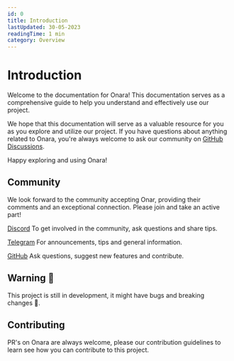 ```yaml
---
id: 0
title: Introduction
lastUpdated: 30-05-2023
readingTime: 1 min
category: Overview
---
```


# Introduction

Welcome to the documentation for Onara! This documentation serves as a comprehensive guide to help you understand and effectively use our project.

We hope that this documentation will serve as a valuable resource for you as you explore and utilize our project. If you have questions about anything related to Onara, you're always welcome to ask our community on [GitHub Discussions](https://github.com/Attato/Onara/discussions).

Happy exploring and using Onara!

## Community
We look forward to the community accepting Onar, providing their comments and an exceptional connection. Please join and take an active part!

[Discord](https://discord.com/invite/h272qD6kBR) To get involved in the community, ask questions and share tips.

[Telegram](https://t.me/+wK4gxiduYBwxYzFi) For announcements, tips and general information.

[GitHub](https://github.com/Attato/Onara) Ask questions, suggest new features and contribute.


## Warning 🚧
This project is still in development, it might have bugs and breaking changes 🚀.

## Contributing
PR's on Onara are always welcome, please our contribution guidelines to learn see how you can contribute to this project.